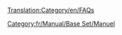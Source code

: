 [[Translation:Category/en/FAQs]]

{{en/Bilingual box| fr
| Voici une liste d'articles sur la FAQ OpenTTD jeu.
| ''The following are Frequently Asked Questions about various portions of OpenTTD.''}}


[[Category:fr/Manual/Base Set/Manuel]]